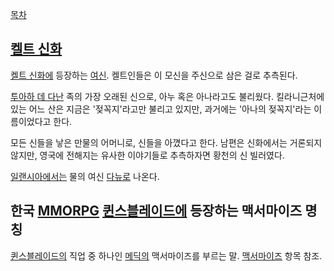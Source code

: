 [[목차]]

== [[켈트 신화]] ==
[[켈트 신화]]에 등장하는 [[여신]]. 켈트인들은 이 모신을 주신으로 삼은 걸로 추측된다.

[[투아하 데 다난]] 족의 가장 오래된 신으로, 아누 혹은 아나라고도 불리웠다. 킬라니근처에 있는 어느 산은 지금은 '젖꼭지'라고만 불리고 있지만, 과거에는 '아나의 젖꼭지'라는 이름이었다고 한다.

모든 신들을 낳은 만물의 어머니로, 신들을 아꼈다고 한다. 남편은 신화에서는 거론되지 않지만, 영국에 전해지는 유사한 이야기들로 추측하자면 황천의 신 빌러였다.

[[일랜시아]]에서는 물의 여신 [[일랜시아/배경스토리 및 특징#s-1.1.1|다뉴]]로 나온다.

== 한국 [[MMORPG]] [[퀸스블레이드]]에 등장하는 맥서마이즈 명칭 ==
[[퀸스블레이드]]의 직업 중 하나인 [[메딕]]의 맥서마이즈를 부르는 말. [[맥서마이즈]] 항목 참조.
